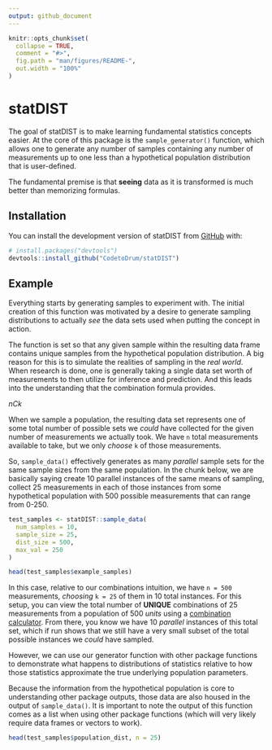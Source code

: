 ```yaml
---
output: github_document
---
```


<!-- README.md is generated from README.Rmd. Please edit that file -->

```r
knitr::opts_chunk$set(
  collapse = TRUE,
  comment = "#>",
  fig.path = "man/figures/README-",
  out.width = "100%"
)
```

# statDIST

<!-- badges: start -->
<!-- badges: end -->

The goal of statDIST is to make learning fundamental statistics concepts easier. At the core of this package is the `sample_generator()` function, which allows one to generate any number of samples containing any number of measurements up to one less than a hypothetical population distribution that is user-defined. 

The fundamental premise is that **seeing** data as it is transformed is much better than memorizing formulas. 

## Installation

You can install the development version of statDIST from [GitHub](https://github.com/) with:

``` r
# install.packages("devtools")
devtools::install_github("CodetoDrum/statDIST")
```

## Example

Everything starts by generating samples to experiment with. The initial creation of this function was motivated by a desire to generate sampling distributions to actually *see* the data sets used when putting the concept in action. 

The function is set so that any given sample within the resulting data frame contains unique samples from the hypothetical population distribution. A big reason for this is to simulate the realities of sampling in the *real world*. When research is done, one is generally taking a single data set worth of measurements to then utilize for inference and prediction. And this leads into the understanding that the combination formula provides.

$nCk$

When we sample a population, the resulting data set represents one of some total number of possible sets we *could* have collected for the given number of measurements we actually took. We have `n` total measurements available to take, but we only *choose* `k` of those measurements.

So, `sample_data()` effectively generates as many *parallel* sample sets for the same sample sizes from the same population. In the chunk below, we are basically saying create 10 parallel instances of the same means of sampling, collect 25 measurements in each of those instances from some hypothetical population with 500 possible measurements that can range from 0-250. 

```r
test_samples <- statDIST::sample_data(
  num_samples = 10,
  sample_size = 25,
  dist_size = 500,
  max_val = 250
)

head(test_samples$example_samples)
```

In this case, relative to our combinations intuition, we have `n = 500` measurements, *choosing* `k = 25` of them in 10 total instances. For this setup, you can view the total number of **UNIQUE** combinations of 25 measurements from a population of 500 *units* using a [combination calculator](https://www.calculatorsoup.com/calculators/discretemathematics/combinations.php). From there, you know we have 10 *parallel* instances of this total set, which if run shows that we still have a very small subset of the total possible instances we *could* have sampled. 

However, we can use our generator function with other package functions to demonstrate what happens to distributions of statistics relative to how those statistics approximate the true underlying population parameters.   

Because the information from the hypothetical population is core to understanding other package outputs, those data are also housed in the output of `sample_data()`. It is important to note the output of this function comes as a list when using other package functions (which will very likely require data frames or vectors to work).

```r
head(test_samples$population_dist, n = 25)
```

